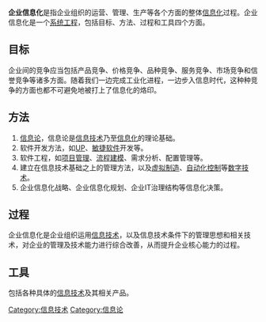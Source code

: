 {{Multiple issues|
{{tone|time=2020-03-06T12:21:16+00:00}}
{{Unreferenced|time=2020-03-06T12:21:16+00:00}}
}}
{{noteTA|G1=IT}}
'''企业信息化'''是指企业组织的运营、管理、生产等各个方面的整体[[信息化|信息化]]过程。企业信息化是一个[[系统工程|系统工程]]，包括目标、方法、过程和工具四个方面。

==目标==
企业间的竞争应当包括产品竞争、价格竞争、品种竞争、服务竞争、市场竞争和信誉竞争等诸多方面。随着我们一边完成工业化进程，一边步入信息时代，这种种竞争的方面也都不可避免地被打上了信息化的烙印。
 
==方法==
#[[信息论|信息论]]，信息论是[[信息技术|信息技术]]乃至[[信息化|信息化]]的理论基础。
#软件开发方法，如[[UP|UP]]、[[敏捷软件|敏捷软件]]开发等。
#软件工程，如[[项目管理|项目管理]]、[[流程|流程]][[建模|建模]]、需求分析、配置管理等。
#建立在信息技术基础之上的管理方法，以及[[虚拟制造|虚拟制造]]、[[自动化控制|自动化控制]]等[[数字技术|数字技术]]。
#企业信息化战略、企业信息化规划、企业IT治理结构等信息化决策。

==过程==
企业信息化是企业组织运用[[信息技术|信息技术]]，以及信息技术条件下的管理思想和相关技术，对企业的管理及技术能力进行综合改善，从而提升企业核心能力的过程。

==工具==
包括各种具体的[[信息技术|信息技术]]及其相关产品。


[[Category:信息技术|Category:信息技术]]
[[Category:信息论|Category:信息论]]